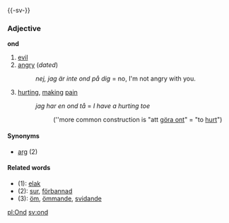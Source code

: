 {{-sv-}}
===Adjective===
'''ond'''

#[[evil]]
#[[angry]] (''dated'')
#:''nej, jag är inte ond på dig'' = no, I'm not angry with you.
#[[hurting]], [[making]] [[pain]]
#:''jag har en ond tå'' = ''I have a hurting toe''
#::(''more common construction is "att [[göra ont]]" = "to [[hurt]]")

====Synonyms====
*[[arg]] (2)

====Related words====
*(1): [[elak]] 
*(2): [[sur]], [[förbannad]]
*(3): [[öm]], [[ömmande]], [[svidande]]

[[pl:Ond]]
[[sv:ond]]